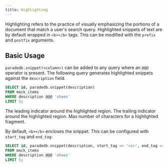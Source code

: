 ```yaml
---
title: Highlighting
---
```


Highlighting refers to the practice of visually emphasizing the portions of a document that match a user's
search query. Highlighted snippets of text are by default wrapped in `<b></b>` tags. This can
be modified with the `prefix` and `postfix` arguments.

## Basic Usage

`paradedb.snippet(<column>)` can be added to any query where an `@@@` operator is present.
The following query generates highlighted snippets against the `description` field.

```sql
SELECT id, paradedb.snippet(description)
FROM mock_items
WHERE description @@@ 'shoes'
LIMIT 5;
```

<ParamField body="start_tag" default="<b>">
  The leading indicator around the highlighted region.
</ParamField>
<ParamField body="end_tag" default="</b>">
  The trailing indicator around the highlighted region.
</ParamField>
<ParamField body="max_num_chars" default={150}>
  Max number of characters for a highlighted fragment.
</ParamField>

By default, `<b></b>` encloses the snippet. This can be configured with `start_tag` and `end_tag`:

```sql
SELECT id, paradedb.snippet(description, start_tag => '<i>', end_tag => '</i>')
FROM mock_items
WHERE description @@@ 'shoes'
LIMIT 5;
```
